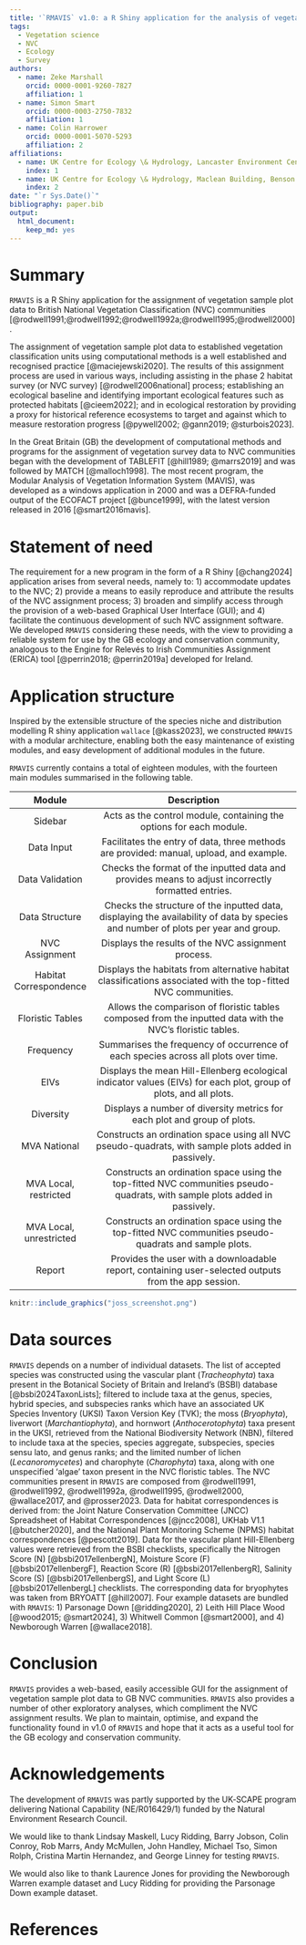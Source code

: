 ```yaml
---
title: '`RMAVIS` v1.0: a R Shiny application for the analysis of vegetation survey data and assignment to GB NVC communities.'
tags:
  - Vegetation science
  - NVC
  - Ecology
  - Survey
authors:
  - name: Zeke Marshall
    orcid: 0000-0001-9260-7827
    affiliation: 1
  - name: Simon Smart
    orcid: 0000-0003-2750-7832
    affiliation: 1
  - name: Colin Harrower
    orcid: 0000-0001-5070-5293
    affiliation: 2
affiliations:
  - name: UK Centre for Ecology \& Hydrology, Lancaster Environment Centre, Library Avenue, Bailrigg, Lancaster, LA1 4AP, United Kingdom
    index: 1
  - name: UK Centre for Ecology \& Hydrology, Maclean Building, Benson Lane, Crowmarsh Gifford, Wallingford, Oxfordshire, OX10 8BB, United Kingdom
    index: 2
date: "`r Sys.Date()`"
bibliography: paper.bib
output:
  html_document:
    keep_md: yes
---
```

  
# Summary

`RMAVIS` is a R Shiny application for the assignment of vegetation sample
plot data to British National Vegetation Classification (NVC) 
communities [@rodwell1991;@rodwell1992;@rodwell1992a;@rodwell1995;@rodwell2000].

The assignment of vegetation sample plot data to established vegetation 
classification units using computational methods is a well established and 
recognised practice [@maciejewski2020]. 
The results of this assignment process are used in various ways, 
including assisting in the phase 2 habitat survey
(or NVC survey) [@rodwell2006national] process; 
establishing an ecological baseline and identifying important ecological 
features such as protected habitats [@cieem2022]; 
and in ecological restoration by providing a proxy for historical reference 
ecosystems to target and against which to measure restoration progress 
[@pywell2002; @gann2019; @sturbois2023].

In the Great Britain (GB) the development of computational methods and programs 
for the assignment of vegetation survey data to NVC communities began with the 
development of TABLEFIT [@hill1989; @marrs2019] and was followed by MATCH 
[@malloch1998].
The most recent program, the Modular Analysis of Vegetation Information System 
(MAVIS), was developed as a windows application in 2000 and was a DEFRA-funded
output of the ECOFACT project [@bunce1999], with the latest version released in 
2016 [@smart2016mavis].


# Statement of need

The requirement for a new program in the form of a R Shiny [@chang2024] 
application arises from several needs, namely to: 
1) accommodate updates to the NVC;
2) provide a means to easily reproduce and attribute the results of the NVC
assignment process;
3) broaden and simplify access through the provision of a web-based Graphical 
User Interface (GUI);
and
4) facilitate the continuous development of such NVC assignment software.
We developed `RMAVIS` considering these needs, with the view to providing
a reliable system for use by the GB ecology and conservation community, 
analogous to the Engine for Relevés to Irish Communities Assignment (ERICA)
tool [@perrin2018; @perrin2019a] developed for Ireland.

# Application structure

Inspired by the extensible structure of the species niche and distribution 
modelling R shiny application `wallace` [@kass2023], we constructed `RMAVIS` with 
a modular architecture, enabling both the easy maintenance of existing modules, 
and easy development of additional modules in the future.

`RMAVIS` currently contains a total of eighteen modules, with the fourteen main 
modules summarised in the following table.

|        **Module**       |                                                          **Description**                                                          |
|:-----------------------:|:---------------------------------------------------------------------------------------------------------------------------------:|
|         Sidebar         |                                Acts as the control module, containing the options for each module.                                |
|        Data Input       |                      Facilitates the entry of data, three methods are provided: manual, upload, and example.                      |
|     Data Validation     |                 Checks the format of the inputted data and provides means to adjust incorrectly formatted entries.                |
|      Data Structure     | Checks the structure of the inputted data, displaying the availability of data by species and number of plots per year and group. |
|      NVC Assignment     |                                        Displays the results of the NVC assignment process.                                        |
|  Habitat Correspondence |           Displays the habitats from alternative habitat classifications associated with the top-fitted NVC communities.          |
|     Floristic Tables    |             Allows the comparison of floristic tables composed from the inputted data with the NVC's floristic tables.            |
|        Frequency        |                         Summarises the frequency of occurrence of each species across all plots over time.                        |
|           EIVs          |         Displays the mean Hill-Ellenberg ecological indicator values (EIVs) for each plot, group of plots, and all plots.         |
|        Diversity        |                              Displays a number of diversity metrics for each plot and group of plots.                             |
|       MVA National      |                Constructs an ordination space using all NVC pseudo-quadrats, with sample plots added in passively.                |
|  MVA Local, restricted  |     Constructs an ordination space using the top-fitted NVC communities pseudo-quadrats, with sample plots added in passively.    |
| MVA Local, unrestricted |               Constructs an ordination space using the top-fitted NVC communities pseudo-quadrats and sample plots.               |
|          Report         |                Provides the user with a downloadable report, containing user-selected outputs from the app session.               |



```r
knitr::include_graphics("joss_screenshot.png") 
``` 

# Data sources

`RMAVIS` depends on a number of individual datasets.
The list of accepted species was constructed using 
the vascular plant (*Tracheophyta*) taxa present in the 
Botanical Society of Britain and Ireland's (BSBI) database 
[@bsbi2024TaxonLists];
filtered to include taxa at the genus, species, hybrid species, and subspecies 
ranks which have an associated UK Species Inventory (UKSI) Taxon Version Key 
(TVK); the moss (*Bryophyta*), liverwort (*Marchantiophyta*), 
and hornwort (*Anthocerotophyta*) taxa present in the UKSI, 
retrieved from the National Biodiversity Network (NBN), filtered to include taxa 
at the species, species aggregate, subspecies, species sensu lato, 
and genus ranks; and the limited number of lichen (*Lecanoromycetes*) and 
charophyte (*Charophyta*) taxa, along with one unspecified 'algae' taxon present 
in the NVC floristic tables.
The NVC communities present in `RMAVIS` are composed from @rodwell1991, 
@rodwell1992, @rodwell1992a, @rodwell1995, @rodwell2000, 
@wallace2017, and @prosser2023.
Data for habitat correspondences is derived from: 
the Joint Nature Conservation Committee (JNCC) Spreadsheet of Habitat 
Correspondences [@jncc2008],
UKHab V1.1 [@butcher2020], and
the National Plant Monitoring Scheme (NPMS) habitat correspondences
[@pescott2019].
Data for the vascular plant Hill-Ellenberg values were retrieved from the
BSBI checklists, specifically the Nitrogen Score (N)
[@bsbi2017ellenbergN], Moisture Score (F) [@bsbi2017ellenbergF],
Reaction Score (R) [@bsbi2017ellenbergR], Salinity Score (S)
[@bsbi2017ellenbergS], and Light Score (L) [@bsbi2017ellenbergL] checklists. 
The corresponding data for bryophytes was taken from BRYOATT [@hill2007].
Four example datasets are bundled with `RMAVIS`: 
1) Parsonage Down [@ridding2020],
2) Leith Hill Place Wood [@wood2015; @smart2024],
3) Whitwell Common [@smart2000],
and
4) Newborough Warren [@wallace2018].

# Conclusion

`RMAVIS` provides a web-based, easily accessible GUI for the assignment of
vegetation sample plot data to GB NVC communities. 
`RMAVIS` also provides a number of other exploratory analyses, 
which compliment the NVC assignment results.
We plan to maintain, optimise, and expand the functionality found in v1.0 of 
`RMAVIS` and hope that it acts as a useful tool for the GB ecology and 
conservation community.

# Acknowledgements

The development of `RMAVIS` was partly supported by the UK‐SCAPE program 
delivering National Capability (NE/R016429/1) funded by the Natural Environment 
Research Council.

We would like to thank
Lindsay Maskell,
Lucy Ridding,
Barry Jobson,
Colin Conroy,
Rob Marrs,
Andy McMullen,
John Handley,
Michael Tso,
Simon Rolph,
Cristina Martin Hernandez,
and
George Linney
for testing `RMAVIS`.

We would also like to thank Laurence Jones for providing the Newborough
Warren example dataset and Lucy Ridding for providing the Parsonage Down
example dataset.

# References